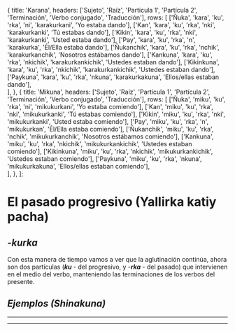 
  {
    title: 'Karana',
    headers: ['Sujeto', 'Raíz', 'Partícula 1', 'Partícula 2', 'Terminación', 'Verbo conjugado', 'Traducción'],
    rows: [
      ['Ñuka', 'kara', 'ku', 'rka', 'ni', 'karakurkani', 'Yo estaba dando'],
      ['Kan', 'kara', 'ku', 'rka', 'nki', 'karakurkanki', 'Tú estabas dando'],
      ['Kikin',	'kara',	'ku',	'rka',	'nki',	'karakurkanki',	'Usted estaba dando'],
      ['Pay',	'kara',	'ku',	'rka',	'n',	'karakurka',	'Él/Ella estaba dando'],
      ['Ñukanchik',	'kara',	'ku',	'rka',	'nchik',	'karakurkanchik',	'Nosotros estábamos dando'],
      ['Kankuna',	'kara',	'ku',	'rka',	'nkichik',	'karakurkankichik',	'Ustedes estaban dando'],
      ['Kikinkuna',	'kara',	'ku',	'rka',	'nkichik',	'karakurkankichik',	'Ustedes estaban dando'],
      ['Paykuna',	'kara',	'ku',	'rka',	'nkuna',	'karakurkakuna',	'Ellos/ellas estaban dando'],        
    ],
  },
  {
    title: 'Mikuna',
    headers: ['Sujeto', 'Raíz', 'Partícula 1', 'Partícula 2', 'Terminación', 'Verbo conjugado', 'Traducción'],
    rows: [
      ['Ñuka', 'miku', 'ku', 'rka', 'ni', 'mikukurkani', 'Yo estaba comiendo'],
      ['Kan', 'miku', 'ku', 'rka', 'nki', 'mikukurkanki', 'Tú estabas comiendo'],
      ['Kikin',	'miku',	'ku',	'rka',	'nki',	'mikukurkanki',	'Usted estaba comiendo'],
      ['Pay',	'miku',	'ku',	'rka',	'n',	'mikukurkan',	'Él/Ella estaba comiendo'],
      ['Ñukanchik',	'miku',	'ku',	'rka',	'nchik',	'mikukurkanchik',	'Nosotros estábamos comiendo'],
      ['Kankuna',	'miku',	'ku',	'rka',	'nkichik',	'mikukurkankichik',	'Ustedes estaban comiendo'],
      ['Kikinkuna',	'miku',	'ku',	'rka',	'nkichik',	'mikukurkankichik',	'Ustedes estaban comiendo'],
      ['Paykuna',	'miku',	'ku',	'rka',	'nkuna',	'mikukurkakuna',	'Ellos/ellas estaban comiendo'],        
    ],
  },
];


# **El pasado progresivo (Yallirka katiy pacha)**
## ***-kurka***
Con esta manera de tiempo vamos a ver que la aglutinación continúa, ahora son dos partículas (***ku*** - del progresivo, y -***rka*** - del pasado) que intervienen en el medio del verbo, manteniendo las terminaciones de los verbos del presente.
## ***Ejemplos (Shinakuna)***
<TablesWithTabs tables={tablesData} /> 
<hr />
<ComicSpeechBubble text="¡Excelente trabajo! Esto concluye la lección del pasado progresivo." character = "humuFeliz"/>
<hr />
<Quiz lecture="grammar-7" />
